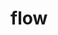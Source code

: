 # flow


<ul className="grid grid-cols-1 md:grid-cols-2 lg:grid-cols-3 xl:grid-cols-4 gap-4 -ml-6">

<ReferenceCard
    title="day"
    description="Returns the flow for a stock. /flow, /flow wk, /flow open, /flow unu, /flow prem"
    url="/bot/reference/telegram/flow/flow/day"
/>
<ReferenceCard
    title="open"
    description="Returns the opening flow for a stock. (volume > open interest on the order) /flow open"
    url="/bot/reference/telegram/flow/flow/open"
/>
<ReferenceCard
    title="prem"
    description="Returns a chart of premium for the day"
    url="/bot/reference/telegram/flow/flow/prem"
/>
<ReferenceCard
    title="unu"
    description="Returns the unusual flow for a stock (high ratio of volume to oi). /flow unu"
    url="/bot/reference/telegram/flow/flow/unu"
/>
<ReferenceCard
    title="wk"
    description="Returns the weekly flow for a stock (options expiring that Friday). /flow wk"
    url="/bot/reference/telegram/flow/flow/wk"
/>
</ul>
